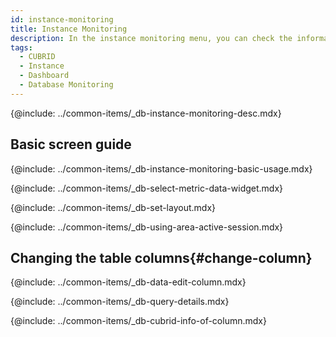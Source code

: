 ```yaml
---
id: instance-monitoring
title: Instance Monitoring
description: In the instance monitoring menu, you can check the information details on key metrics of the database server in real time.
tags:
  - CUBRID
  - Instance
  - Dashboard
  - Database Monitoring
---
```



{@include: ../common-items/_db-instance-monitoring-desc.mdx}

## Basic screen guide

<ProdImg img='db-instance-monitoring.png' desc='Instance Monitoring' />

{@include: ../common-items/_db-instance-monitoring-basic-usage.mdx} 

<!-- 지표 선택하기 -->

{@include: ../common-items/_db-select-metric-data-widget.mdx} 

<!-- 레이아웃 설정하기 -->

{@include: ../common-items/_db-set-layout.mdx} 

<!-- 액티브 세션 영역 활용 -->

{@include: ../common-items/_db-using-area-active-session.mdx}

## Changing the table columns{#change-column}

{@include: ../common-items/_db-data-edit-column.mdx}

{@include: ../common-items/_db-query-details.mdx} 

<!-- 컬럼 정보 안내 -->

{@include: ../common-items/_db-cubrid-info-of-column.mdx} 
